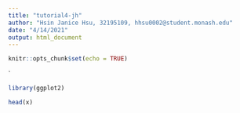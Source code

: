 ```yaml
---
title: "tutorial4-jh"
author: "Hsin Janice Hsu, 32195109, hhsu0002@student.monash.edu"
date: "4/14/2021"
output: html_document
---
```


```r
knitr::opts_chunk$set(echo = TRUE)
```
`

```r
library(ggplot2)
```

```r
head(x)
```

